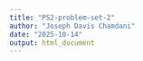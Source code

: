 ```yaml
---
title: "PS2-problem-set-2"
author: "Joseph Davis Chamdani"
date: "2025-10-14"
output: html_document
---
```


